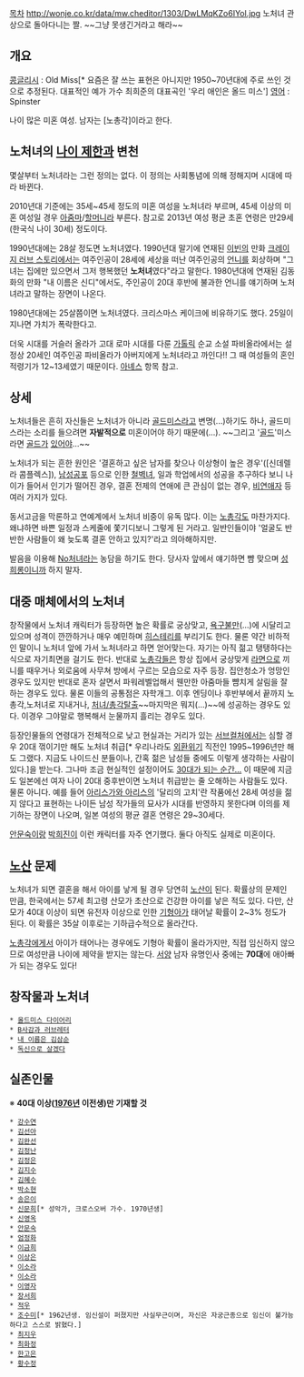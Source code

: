 [[목차]]
http://wonje.co.kr/data/mw.cheditor/1303/DwLMqKZo6IYol.jpg
노처녀 관상으로 돌아다니는 짤. ~~그냥 못생긴거라고 해라~~

== 개요 ==
[[콩글리시]] : Old Miss[* 요즘은 잘 쓰는 표현은 아니지만 1950~70년대에 주로 쓰인 것으로 추정된다. 대표적인 예가 가수 최희준의 대표곡인 '우리 애인은 올드 미스']
[[영어]] : Spinster

나이 많은 미혼 여성. 남자는 [노총각]이라고 한다.

== 노처녀의 [[나이 제한]]과 변천 ==
몇살부터 노처녀라는 그런 정의는 없다. 이 정의는 사회통념에 의해 정해지며 시대에 따라 바뀐다.

2010년대 기준에는 35세~45세 정도의 미혼 여성을 노처녀라 부르며, 45세 이상의 미혼 여성일 경우 [[아줌마]]/[[할머니]]라 부른다. 참고로 2013년 여성 평균 초혼 연령은 만29세 (한국식 나이 30세) 정도이다.

1990년대에는 28살 정도면 노처녀였다. 1990년대 말기에 연재된 [[이빈]]의 만화 [[크레이지 러브 스토리]]에서는 여주인공이 28세에 세상을 떠난 여주인공의 [[언니]]를 회상하며 "그녀는 집에만 있으면서 그저 행복했던 '''노처녀'''였다"라고 말한다. 1980년대에 연재된 김동화의 만화 "내 이름은 신디"에서도, 주인공이 20대 후반에 불과한 언니를 얘기하며 노처녀라고 말하는 장면이 나온다.

1980년대에는 25살쯤이면 노처녀였다. 크리스마스 케이크에 비유하기도 했다. 25일이 지나면 가치가 폭락한다고.

더욱 시대를 거슬러 올라가 고대 로마 시대를 다룬 [[가톨릭]] 순교 소설 파비올라에서는 설정상 20세인 여주인공 파비올라가 아버지에게 노처녀라고 까인다!! 그 때 여성들의 혼인 적령기가 12~13세였기 때문이다. [[아녜스]] 항목 참고.

== 상세 ==
노처녀들은 흔히 자신들은 노처녀가 아니라 [[골드미스]]라고 변명(...)하기도 하나, 골드미스라는 소리를 들으려면 '''자발적으로''' 미혼이어야 하기 때문에(...). ~~그리고 '[[금|골드]]'미스라면 [[돈|골드]]가 [[황금만능주의|있어야]]...~~

노처녀가 되는 흔한 원인은 '결혼하고 싶은 남자를 찾으나 이상형이 높은 경우'([신데렐라 콤플렉스]), [[남성공포]] 등으로 인한 [[철벽녀]], 일과 학업에서의 성공을 추구하다 보니 나이가 들어서 인기가 떨어진 경우, 결혼 전제의 연애에 큰 관심이 없는 경우, [[비연애자]] 등 여러 가지가 있다.

동서고금을 막론하고 연예계에서 노처녀 비중이 유독 많다. 이는 [[노총각]]도 마찬가지다. 왜냐하면 바쁜 일정과 스케줄에 쫓기디보니 그렇게 된 거라고. 일반인들이야 '얼굴도 반반한 사람들이 왜 늦도록 결혼 안하고 있지?'라고 의아해하지만.

발음을 이용해 [[비처녀|No처녀]]라는 농담을 하기도 한다. 당사자 앞에서 얘기하면 뺨 맞으며 [[성희롱]]이니까 하지 말자.

== 대중 매체에서의 노처녀 ==
창작물에서 노처녀 캐릭터가 등장하면 높은 확률로 궁상맞고, [[욕구불만]](...)에 시달리고 있으며 성격이 깐깐하거나 매우 예민하며 [[히스테리]]를 부리기도 한다. 물론 약간 비하적인 말이니 노처녀 앞에 가서 노처녀라고 하면 얻어맞는다. 자기는 아직 젊고 탱탱하다는 식으로 자기최면을 걸기도 한다. 반대로 [[노총각]]들은 항상 집에서 궁상맞게 [[라면]]으로 끼니를 때우거나 외로움에 사무쳐 방에서 구르는 모습으로 자주 등장. 집안청소가 엉망인 경우도 있지만 반대로 혼자 살면서 파워레벨업해서 웬만한 아줌마들 뺨치게 살림을 잘 하는 경우도 있다. 물론 이들의 공통점은 자학개그. 이후 엔딩이나 후반부에서 끝까지 노총각,노처녀로 지내거나, [[결혼|처녀/총각탈]][[섹스|출]]~~마지막은 뭐지(...)~~에 성공하는 경우도 있다. 이경우 그야말로 행복해서 눈물까지 흘리는 경우도 있다.

등장인물들의 연령대가 전체적으로 낮고 현실과는 거리가 있는 [[서브컬처]]에서는 심할 경우 20대 꺾이기만 해도 노처녀 취급[* 우리나라도 [[외환위기]] 직전인 1995~1996년만 해도 그랬다. 지금도 나이드신 분들이나, 간혹 젊은 남성들 중에도 이렇게 생각하는 사람이 있다.]을 받는다. 그나마 조금 현실적인 설정이어도 [[코이가쿠보 유리|30대가 되는 순간...]] 이 때문에 지금도 일본에선 여자 나이 20대 중후반이면 노처녀 취급받는 줄 오해하는 사람들도 있다. 물론 아니다. 예를 들어 [[아리스가와 아리스]]의 '달리의 고치'란 작품에선 28세 여성을 젊지 않다고 표현하는 나이든 남성 작가들의 묘사가 시대를 반영하지 못한다며 이의를 제기하는 장면이 나오며, 일본 여성의 평균 결혼 연령은 29~30세다.

[[안문숙]]이랑 [[박희진]]이 이런 캐릭터를 자주 연기했다. 둘다 아직도 실제로 미혼이다.  

== [[노산]] 문제 ==
노처녀가 되면 결혼을 해서 아이를 낳게 될 경우 당연히 [[노산]]이 된다. 확률상의 문제인 만큼, 한국에서는 57세 최고령 산모가 초산으로 건강한 아이를 낳은 적도 있다. 다만, 산모가 40대 이상이 되면 유전자 이상으로 인한 [[기형아]]가 태어날 확률이 2~3% 정도가 된다. 이 확률은 35살 이후로는 기하급수적으로 올라간다.

[[노총각]]에게서 아이가 태어나는 경우에도 기형아 확률이 올라가지만, 직접 임신하지 않으므로 여성만큼 나이에 제약을 받지는 않는다. [[서양]] 남자 유명인사 중에는 '''70대'''에 애아빠가 되는 경우도 있다!

== 창작물과 노처녀 ==
 * [[올드미스 다이어리]]
 * [[B사감과 러브레터]]
 * [[내 이름은 김삼순]]
 * [[독신으로 살겠다]]

== 실존인물 ==
※ '''40대 이상([[1976년]] 이전생)만 기재할 것'''
 * [[강수연]]
 * [[김선아]]
 * [[김완선]]
 * [[김정난]]
 * [[김정은(배우)|김정은]]
 * [[김지수]]
 * [[김혜수]]
 * [[박소현]]
 * [[송은이]]
 * [[신문희#s-2|신문희]][* 성악가, 크로스오버 가수. 1970년생]
 * [[신영옥]]
 * [[안문숙]]
 * [[엄정화]]
 * [[이금희#s-2|이금희]]
 * [[이상은(가수)|이상은]]
 * [[이소라(가수)|이소라]]
 * [[이소라(모델)|이소라]]
 * [[이영자]]
 * [[장서희]]
 * [[적우]]
 * [[조수미]][* 1962년생. 임신설이 퍼졌지만 사실무근이며, 자신은 자궁근종으로 임신이 불가능하다고 스스로 밝혔다.]
 * [[최지우]]
 * [[최화정]]
 * [[한고은]]
 * [[황수정]]
